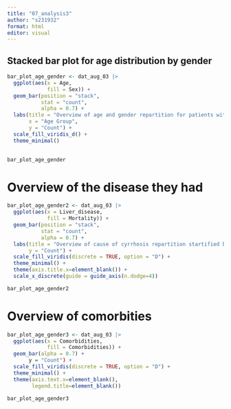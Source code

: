 ```yaml
---
title: "07_analysis3"
author: "s231932"
format: html
editor: visual
---
```


## Stacked bar plot for age distribution by gender

```r

bar_plot_age_gender <- dat_aug_03 |>
  ggplot(aes(x = Age, 
             fill = Sex)) +
  geom_bar(position = "stack", 
           stat = "count", 
           alpha = 0.7) +
  labs(title = "Overview of age and gender repartition for patients with cyrrhosis",
       x = "Age Group",
       y = "Count") +
  scale_fill_viridis_d() +
  theme_minimal() 
  
```

```r
bar_plot_age_gender
```

# Overview of the disease they had

```r
bar_plot_age_gender2 <- dat_aug_03 |> 
  ggplot(aes(x = Liver_disease, 
             fill = Mortality)) +
  geom_bar(position = "stack", 
           stat = "count", 
           alpha = 0.7) +
  labs(title = "Overview of cause of cyrrhosis repartition startified by mortality",
       y = "Count") +
  scale_fill_viridis(discrete = TRUE, option = "D") +
  theme_minimal() +
  theme(axis.title.x=element_blank()) +
  scale_x_discrete(guide = guide_axis(n.dodge=4))

```

```r
bar_plot_age_gender2
```

# Overview of comorbities

```r
bar_plot_age_gender3 <- dat_aug_03 |> 
  ggplot(aes(x = Comorbidities, 
             fill = Comorbidities)) +
  geom_bar(alpha = 0.7) +
       y = "Count") +
  scale_fill_viridis(discrete = TRUE, option = "D") +
  theme_minimal() +
  theme(axis.text.x=element_blank(), 
        legend.title=element_blank()) 

```

```r
bar_plot_age_gender3
```
